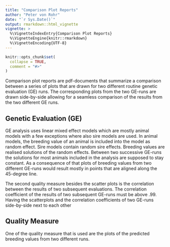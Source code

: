 ```yaml
---
title: "Comparison Plot Reports"
author: "Peter von Rohr"
date: "`r Sys.Date()`"
output: rmarkdown::html_vignette
vignette: >
  %\VignetteIndexEntry{Comparison Plot Reports}
  %\VignetteEngine{knitr::rmarkdown}
  %\VignetteEncoding{UTF-8}
---
```


```r
knitr::opts_chunk$set(
  collapse = TRUE,
  comment = "#>"
)
```

Comparison plot reports are pdf-documents that summarize a comparison between a series of plots that are drawn for two different routine genetic evaluation (GE) runs. The corresponding plots from the two GE-runs are drawn side-by-side allowing for a seamless comparison of the results from the two different GE runs. 


## Genetic Evaluation (GE)
GE analysis uses linear mixed effect models which are mostly animal models with a few exceptions where also sire models are used. In animal models, the breeding value of an animal is included into the model as random effect. Sire models contain random sire effects. Breeding values are realised solutions of the random effects. Between two successive GE-runs the solutions for most animals included in the analysis are supposed to stay constant. As a consequence of that plots of breeding values from two different GE-runs would result mostly in points that are aligned along the 45-degree line. 

The second quality measure besides the scatter plots is the correlation between the results of two subsequent evaluations. The correlation coefficient of the results of two subsequent GE-runs must be above .99. Having the scatterplots and the correlation coefficients of two GE-runs side-by-side next to each other 


## Quality Measure
One of the quality measure that is used are the plots of the predicted breeding values from two different runs. 
